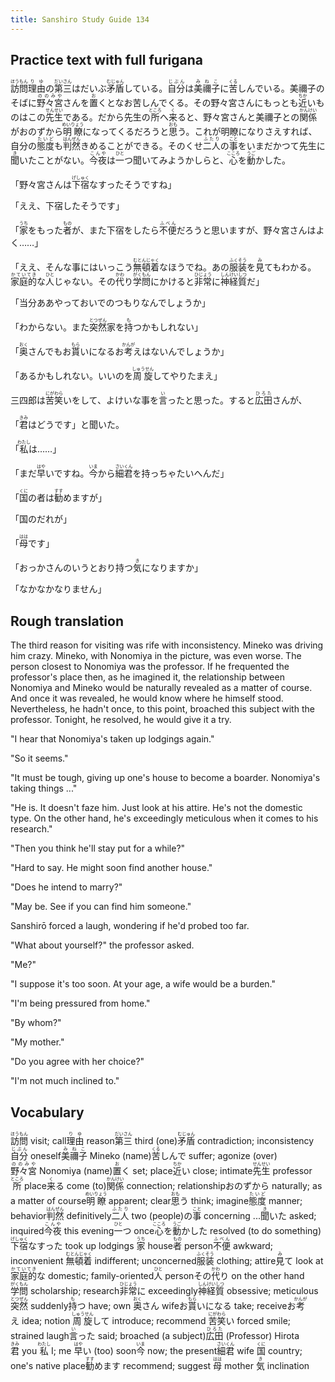 ```yaml
---
title: Sanshiro Study Guide 134
---
```


## Practice text with full furigana

<p>
<ruby><rb>訪問</rb><rt>ほうもん</rt></ruby><ruby><rb>理由</rb><rt>りゆ</rt></ruby>の<ruby><rb>第三</rb><rt>だいさん</rt></ruby>はだいぶ<ruby><rb>矛盾</rb><rt>むじゅん</rt></ruby>している。<ruby><rb>自分</rb><rt>じぶん</rt></ruby>は<ruby><rb>美禰子</rb><rt>みねこ</rt></ruby>に<ruby><rb>苦</rb><rt>くる</rt></ruby>しんでいる。美禰子のそばに<ruby><rb>野々宮</rb><rt>ののみや</rt></ruby>さんを<ruby><rb>置</rb><rt>お</rt></ruby>くとなお苦しんでくる。その野々宮さんにもっとも<ruby><rb>近</rb><rt>ちか</rt></ruby>いものはこの<ruby><rb>先生</rb><rt>せんせい</rt></ruby>である。だから先生の<ruby><rb>所</rb><rt>ところ</rt></ruby>へ<ruby><rb>来</rb><rt>く</rt></ruby>ると、野々宮さんと美禰子との<ruby><rb>関係</rb><rt>かんけい</rt></ruby>がおのずから<ruby><rb>明瞭</rb><rt>めいりょう</rt></ruby>になってくるだろうと<ruby><rb>思</rb><rt>おも</rt></ruby>う。これが明瞭になりさえすれば、自分の<ruby><rb>態度</rb><rt>たいど</rt></ruby>も<ruby><rb>判然</rb><rt>はんぜん</rt></ruby>きめることができる。そのくせ<ruby><rb>二人</rb><rt>ふたり</rt></ruby>の<ruby><rb>事</rb><rt>こと</rt></ruby>をいまだかつて先生に<ruby><rb>聞</rb><rt>き</rt></ruby>いたことがない。<ruby><rb>今夜</rb><rt>こんや</rt></ruby>は<ruby><rb>一</rb><rt>ひと</rt></ruby>つ聞いてみようかしらと、<ruby><rb>心</rb><rt>こころ</rt></ruby>を<ruby><rb>動</rb><rt>うご</rt></ruby>かした。
</p>

<p>
「野々宮さんは<ruby><rb>下宿</rb><rt>げしゅく</rt></ruby>なすったそうですね」
</p>

<p>「ええ、下宿したそうです」</p>
<p>
「<ruby><rb>家</rb><rt>うち</rt></ruby>をもった<ruby><rb>者</rb><rt>もの</rt></ruby>が、また下宿をしたら<ruby><rb>不便</rb><rt>ふべん</rt></ruby>だろうと思いますが、野々宮さんはよく……」
</p>

<p>
「ええ、そんな事にはいっこう<ruby><rb>無頓着</rb><rt>むとんじゃく</rt></ruby>なほうでね。あの<ruby><rb>服装</rb><rt>ふくそう</rt></ruby>を<ruby><rb>見</rb><rt>み</rt></ruby>てもわかる。<ruby><rb>家庭的</rb><rt>かていてき</rt></ruby>な<ruby><rb>人</rb><rt>ひと</rt></ruby>じゃない。その<ruby><rb>代</rb><rt>かわ</rt></ruby>り<ruby><rb>学問</rb><rt>がくもん</rt></ruby>にかけると<ruby><rb>非常</rb><rt>ひじょう</rt></ruby>に<ruby><rb>神経質</rb><rt>しんけいしつ</rt></ruby>だ」
</p>

<p>「当分ああやっておいでのつもりなんでしょうか」</p>
<p>
「わからない。また<ruby><rb>突然</rb><rt>とつぜん</rt></ruby>家を<ruby><rb>持</rb><rt>も</rt></ruby>つかもしれない」
</p>

<p>
「<ruby><rb>奥</rb><rt>おく</rt></ruby>さんでもお<ruby><rb>貰</rb><rt>もら</rt></ruby>いになるお<ruby><rb>考</rb><rt>かんが</rt></ruby>えはないんでしょうか」
</p>

<p>
「あるかもしれない。いいのを<ruby><rb>周旋</rb><rt>しゅうせん</rt></ruby>してやりたまえ」
</p>

<p>
三四郎は<ruby><rb>苦笑</rb><rt>にがわら</rt></ruby>いをして、よけいな事を<ruby><rb>言</rb><rt>い</rt></ruby>ったと思った。すると<ruby><rb>広田</rb><rt>ひろた</rt></ruby>さんが、
</p>

<p>
「<ruby><rb>君</rb><rt>きみ</rt></ruby>はどうです」と聞いた。
</p>

<p>
「<ruby><rb>私</rb><rt>わたし</rt></ruby>は……」
</p>

<p>
「まだ<ruby><rb>早</rb><rt>はや</rt></ruby>いですね。<ruby><rb>今</rb><rt>いま</rt></ruby>から<ruby><rb>細君</rb><rt>さいくん</rt></ruby>を持っちゃたいへんだ」
</p>

<p>
「<ruby><rb>国</rb><rt>くに</rt></ruby>の者は<ruby><rb>勧</rb><rt>すす</rt></ruby>めますが」
</p>

<p>「国のだれが」</p>
<p>
「<ruby><rb>母</rb><rt>はは</rt></ruby>です」
</p>

<p>
「おっかさんのいうとおり持つ<ruby><rb>気</rb><rt>き</rt></ruby>になりますか」
</p>

<p>「なかなかなりません」</p>

## Rough translation

The third reason for visiting was rife with inconsistency. Mineko was driving him crazy. Mineko, with Nonomiya in the picture, was even worse. The person closest to Nonomiya was the professor. If he frequented the professor's place then, as he imagined it, the relationship between Nonomiya and Mineko would be naturally revealed as a matter of course. And once it was revealed, he would know where he himself stood. Nevertheless, he hadn't once, to this point, broached this subject with the professor. Tonight, he resolved, he would give it a try.

"I hear that Nonomiya's taken up lodgings again."

"So it seems."

"It must be tough, giving up one's house to become a boarder. Nonomiya's taking things ..."

"He is. It doesn't faze him. Just look at his attire. He's not the domestic type. On the other hand, he's exceedingly meticulous when it comes to his research."

"Then you think he'll stay put for a while?"

"Hard to say. He might soon find another house."

"Does he intend to marry?"

"May be. See if you can find him someone."

Sanshirō forced a laugh, wondering if he'd probed too far.

"What about yourself?" the professor asked.

"Me?"

"I suppose it's too soon. At your age, a wife would be a burden."

"I'm being pressured from home."

"By whom?"

"My mother."

"Do you agree with her choice?"

"I'm not much inclined to."   


## Vocabulary

<p>
<span class="vocabstudy"><ruby><rb>訪問</rb><rt>ほうもん</rt></ruby>&nbsp;visit; call</span><span class="vocabstudy"><ruby><rb>理由</rb><rt>りゆ</rt></ruby>&nbsp;reason</span><span class="vocabstudy"><ruby><rb>第三</rb><rt>だいさん</rt></ruby>&nbsp;third (one)</span><span class="vocabstudy"><ruby><rb>矛盾</rb><rt>むじゅん</rt></ruby>&nbsp;contradiction; inconsistency</span><span class="vocabstudy"><ruby><rb>自分</rb><rt>じぶん</rt></ruby>&nbsp;oneself</span><span class="vocabstudy"><ruby><rb>美禰子</rb><rt>みねこ</rt></ruby>&nbsp;Mineko (name)</span><span class="vocabstudy"><ruby><rb>苦</rb><rt>くる</rt></ruby>しんで&nbsp;suffer; agonize (over)</span><span class="vocabstudy"><ruby><rb>野々宮</rb><rt>ののみや</rt></ruby>&nbsp;Nonomiya (name)</span><span class="vocabstudy"><ruby><rb>置</rb><rt>お</rt></ruby>く&nbsp;set; place</span><span class="vocabstudy"><ruby><rb>近</rb><rt>ちか</rt></ruby>い&nbsp;close; intimate</span><span class="vocabstudy"><ruby><rb>先生</rb><rt>せんせい</rt></ruby>&nbsp;professor</span><span class="vocabstudy"><ruby><rb>所</rb><rt>ところ</rt></ruby>&nbsp;place</span><span class="vocabstudy"><ruby><rb>来</rb><rt>く</rt></ruby>る&nbsp;come (to)</span><span class="vocabstudy"><ruby><rb>関係</rb><rt>かんけい</rt></ruby>&nbsp;connection; relationship</span><span class="vocabstudy">おのずから&nbsp;naturally; as a matter of course</span><span class="vocabstudy"><ruby><rb>明瞭</rb><rt>めいりょう</rt></ruby>&nbsp;apparent; clear</span><span class="vocabstudy"><ruby><rb>思</rb><rt>おも</rt></ruby>う&nbsp;think; imagine</span><span class="vocabstudy"><ruby><rb>態度</rb><rt>たいど</rt></ruby>&nbsp;manner; behavior</span><span class="vocabstudy"><ruby><rb>判然</rb><rt>はんぜん</rt></ruby>&nbsp;definitively</span><span class="vocabstudy"><ruby><rb>二人</rb><rt>ふたり</rt></ruby>&nbsp;two (people)</span><span class="vocabstudy">の<ruby><rb>事</rb><rt>こと</rt></ruby>&nbsp;concerning ...</span><span class="vocabstudy"><ruby><rb>聞</rb><rt>き</rt></ruby>いた&nbsp;asked; inquired</span><span class="vocabstudy"><ruby><rb>今夜</rb><rt>こんや</rt></ruby>&nbsp;this evening</span><span class="vocabstudy"><ruby><rb>一</rb><rt>ひと</rt></ruby>つ&nbsp;once</span><span class="vocabstudy"><ruby><rb>心</rb><rt>こころ</rt></ruby>を<ruby><rb>動</rb><rt>うご</rt></ruby>かした&nbsp;resolved (to do something)</span>
<span class="vocabstudy"><ruby><rb>下宿</rb><rt>げしゅく</rt></ruby>なすった&nbsp;took up lodgings</span>
<span class="vocabstudy"><ruby><rb>家</rb><rt>うち</rt></ruby>&nbsp;house</span><span class="vocabstudy"><ruby><rb>者</rb><rt>もの</rt></ruby>&nbsp;person</span><span class="vocabstudy"><ruby><rb>不便</rb><rt>ふべん</rt></ruby>&nbsp;awkward; inconvenient</span>
<span class="vocabstudy"><ruby><rb>無頓着</rb><rt>むとんじゃく</rt></ruby>&nbsp;indifferent; unconcerned</span><span class="vocabstudy"><ruby><rb>服装</rb><rt>ふくそう</rt></ruby>&nbsp;clothing; attire</span><span class="vocabstudy"><ruby><rb>見</rb><rt>み</rt></ruby>て&nbsp;look at</span><span class="vocabstudy"><ruby><rb>家庭的</rb><rt>かていてき</rt></ruby>な&nbsp;domestic; family-oriented</span><span class="vocabstudy"><ruby><rb>人</rb><rt>ひと</rt></ruby>&nbsp;person</span><span class="vocabstudy">その<ruby><rb>代</rb><rt>かわ</rt></ruby>り&nbsp;on the other hand</span><span class="vocabstudy"><ruby><rb>学問</rb><rt>がくもん</rt></ruby>&nbsp;scholarship; research</span><span class="vocabstudy"><ruby><rb>非常</rb><rt>ひじょう</rt></ruby>に&nbsp;exceedingly</span><span class="vocabstudy"><ruby><rb>神経質</rb><rt>しんけいしつ</rt></ruby>&nbsp;obsessive; meticulous</span>
<span class="vocabstudy"><ruby><rb>突然</rb><rt>とつぜん</rt></ruby>&nbsp;suddenly</span><span class="vocabstudy"><ruby><rb>持</rb><rt>も</rt></ruby>つ&nbsp;have; own</span>
<span class="vocabstudy"><ruby><rb>奥</rb><rt>おく</rt></ruby>さん&nbsp;wife</span><span class="vocabstudy">お<ruby><rb>貰</rb><rt>もら</rt></ruby>いになる&nbsp;take; receive</span><span class="vocabstudy">お<ruby><rb>考</rb><rt>かんが</rt></ruby>え&nbsp;idea; notion</span>
<span class="vocabstudy"><ruby><rb>周旋</rb><rt>しゅうせん</rt></ruby>して&nbsp;introduce; recommend</span>
<span class="vocabstudy"><ruby><rb>苦笑</rb><rt>にがわら</rt></ruby>い&nbsp;forced smile; strained laugh</span><span class="vocabstudy"><ruby><rb>言</rb><rt>い</rt></ruby>った&nbsp;said; broached (a subject)</span><span class="vocabstudy"><ruby><rb>広田</rb><rt>ひろた</rt></ruby>&nbsp;(Professor) Hirota</span>
<span class="vocabstudy"><ruby><rb>君</rb><rt>きみ</rt></ruby>&nbsp;you</span>
<span class="vocabstudy"><ruby><rb>私</rb><rt>わたし</rt></ruby>&nbsp;I; me</span>
<span class="vocabstudy"><ruby><rb>早</rb><rt>はや</rt></ruby>い&nbsp;(too) soon</span><span class="vocabstudy"><ruby><rb>今</rb><rt>いま</rt></ruby>&nbsp;now; the present</span><span class="vocabstudy"><ruby><rb>細君</rb><rt>さいくん</rt></ruby>&nbsp;wife</span>
<span class="vocabstudy"><ruby><rb>国</rb><rt>くに</rt></ruby>&nbsp;country; one's native place</span><span class="vocabstudy"><ruby><rb>勧</rb><rt>すす</rt></ruby>めます&nbsp;recommend; suggest</span>
<span class="vocabstudy"><ruby><rb>母</rb><rt>はは</rt></ruby>&nbsp;mother</span>
<span class="vocabstudy"><ruby><rb>気</rb><rt>き</rt></ruby>&nbsp;inclination</span>
</p>
